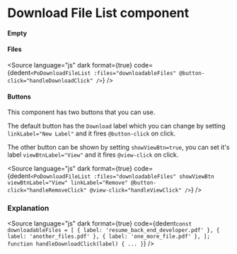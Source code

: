 # Download File List component




#### Empty

<Story of={PoDownloadFileListStories.Empty} />

#### Files

<Story of={PoDownloadFileListStories.Files} />

<Source
	language="js"
	dark
	format={true}
	code={dedent`
    <PoDownloadFileList
        :files="downloadableFiles"
        @button-click="handleDownloadClick"
    />
  `}
/>

#### Buttons

This component has two buttons that you can use.

The default button has the `Download` label which you can change by setting `linkLabel="New Label"` and it fires `@button-click` on click.

The other button can be shown by setting `showViewBtn=true`, you can set it's label `viewBtnLabel="View"` and it fires `@view-click` on click.

<Story of={PoDownloadFileListStories.TwoButtons} />

<Source
	language="js"
	dark
	format={true}
	code={dedent`
    <PoDownloadFileList
        :files="downloadableFiles"
        showViewBtn
        viewBtnLabel="View"
        linkLabel="Remove"
        @button-click="handleRemoveClick"
        @view-click="handleViewClick"
    />
  `}
/>

### Explanation

<ArgTypes of={PoDownloadFileListStories} />

<Source
	language="js"
	dark
	format={true}
	code={dedent`
    const downloadableFiles = [
        {
            label: 'resume_back_end_developer.pdf'
        },
        {
            label: 'another_files.pdf'
        },
        {
            label: 'one_more_file.pdf'
        },
    ];
    function handleDownloadClick(label) {
    ...
    }
  `}
/>
